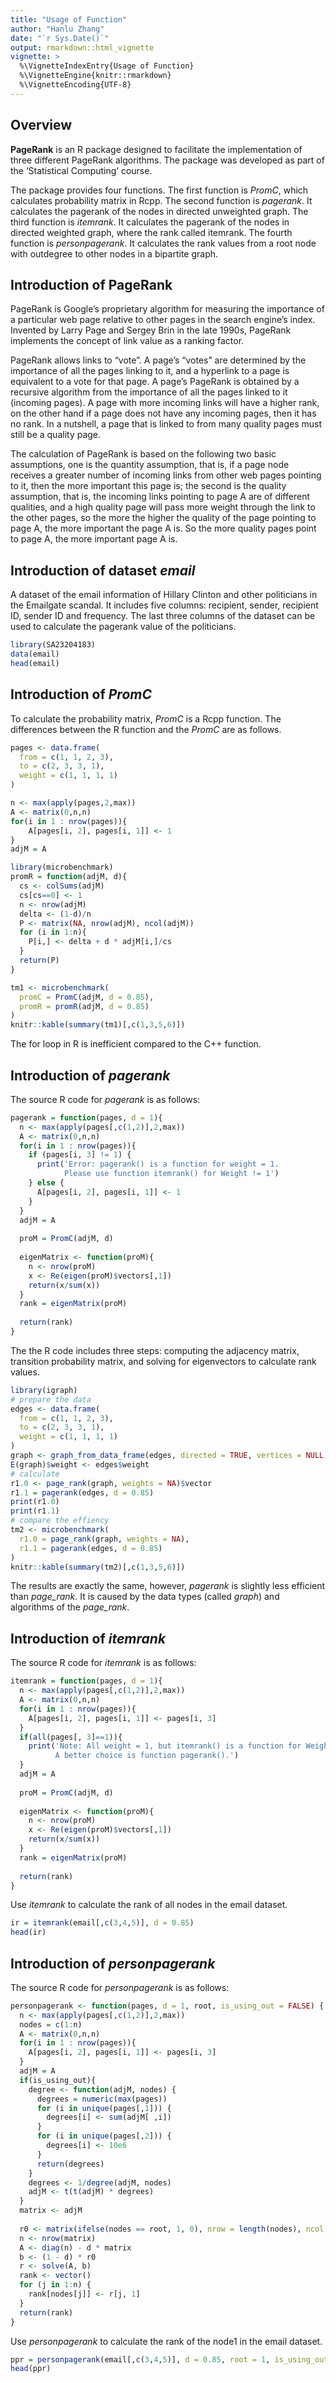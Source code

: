 ```yaml
---
title: "Usage of Function"
author: "Hanlu Zhang"
date: "`r Sys.Date()`"
output: rmarkdown::html_vignette
vignette: >
  %\VignetteIndexEntry{Usage of Function}
  %\VignetteEngine{knitr::rmarkdown}
  %\VignetteEncoding{UTF-8}
---
```

## Overview

__PageRank__ is an R package designed to facilitate the implementation of three different PageRank algorithms. The package was developed as part of the 'Statistical Computing' course.

The package provides four functions. The first function is _PromC_, which calculates probability matrix in Rcpp. The second function is _pagerank_. It calculates the pagerank of the nodes in directed unweighted graph. The third function is _itemrank_. It calculates the pagerank of the nodes in directed weighted graph, where the rank called itemrank. The fourth function is _personpagerank_. It calculates the rank values from a root node with outdegree to other nodes in a bipartite graph. 

## Introduction of PageRank

PageRank is Google's proprietary algorithm for measuring the importance of a particular web page relative to other pages in the search engine's index. Invented by Larry Page and Sergey Brin in the late 1990s, PageRank implements the concept of link value as a ranking factor.

PageRank allows links to "vote". A page's "votes" are determined by the importance of all the pages linking to it, and a hyperlink to a page is equivalent to a vote for that page. A page's PageRank is obtained by a recursive algorithm from the importance of all the pages linked to it (incoming pages). A page with more incoming links will have a higher rank, on the other hand if a page does not have any incoming pages, then it has no rank. In a nutshell, a page that is linked to from many quality pages must still be a quality page.

The calculation of PageRank is based on the following two basic assumptions, one is the quantity assumption, that is, if a page node receives a greater number of incoming links from other web pages pointing to it, then the more important this page is; the second is the quality assumption, that is, the incoming links pointing to page A are of different qualities, and a high quality page will pass more weight through the link to the other pages, so the more the higher the quality of the page pointing to page A, the more important the page A is. So the more quality pages point to page A, the more important page A is.



## Introduction of dataset _email_

A dataset of the email information of Hillary Clinton and other politicians in the Emailgate scandal. It includes five columns: recipient, sender, recipient ID, sender ID and frequency. The last three columns of the dataset can be used to calculate the pagerank value of the politicians.

```r
library(SA23204183)
data(email)
head(email)
```

## Introduction of _PromC_

To calculate the probability matrix, _PromC_ is a Rcpp function. 
The differences between the R function and the _PromC_ are as follows.
```r
pages <- data.frame(
  from = c(1, 1, 2, 3),
  to = c(2, 3, 3, 1),
  weight = c(1, 1, 1, 1)
)

n <- max(apply(pages,2,max))
A <- matrix(0,n,n)
for(i in 1 : nrow(pages)){
    A[pages[i, 2], pages[i, 1]] <- 1
}
adjM = A
```

```r
library(microbenchmark)
promR = function(adjM, d){
  cs <- colSums(adjM)
  cs[cs==0] <- 1
  n <- nrow(adjM)
  delta <- (1-d)/n
  P <- matrix(NA, nrow(adjM), ncol(adjM))
  for (i in 1:n){
    P[i,] <- delta + d * adjM[i,]/cs
  }
  return(P)
}

tm1 <- microbenchmark(
  promC = PromC(adjM, d = 0.85),
  promR = promR(adjM, d = 0.85)
)
knitr::kable(summary(tm1)[,c(1,3,5,6)])
```

The for loop in R is inefficient compared to the C++ function.



## Introduction of _pagerank_

The source R code for _pagerank_ is as follows:
```r
pagerank = function(pages, d = 1){
  n <- max(apply(pages[,c(1,2)],2,max))
  A <- matrix(0,n,n)
  for(i in 1 : nrow(pages)){
    if (pages[i, 3] != 1) {
      print('Error: pagerank() is a function for weight = 1.
            Please use function itemrank() for Weight != 1')
    } else {
      A[pages[i, 2], pages[i, 1]] <- 1
    }
  }
  adjM = A
  
  proM = PromC(adjM, d)
  
  eigenMatrix <- function(proM){
    n <- nrow(proM)
    x <- Re(eigen(proM)$vectors[,1])
    return(x/sum(x))
  }
  rank = eigenMatrix(proM)
  
  return(rank)
}
```

The the R code includes three steps: computing the adjacency matrix, transition probability matrix, and solving for eigenvectors to calculate rank values.

```r
library(igraph)
# prepare the data
edges <- data.frame(
  from = c(1, 1, 2, 3),
  to = c(2, 3, 3, 1),
  weight = c(1, 1, 1, 1)
)
graph <- graph_from_data_frame(edges, directed = TRUE, vertices = NULL)
E(graph)$weight <- edges$weight
# calculate
r1.0 <- page_rank(graph, weights = NA)$vector
r1.1 = pagerank(edges, d = 0.85)
print(r1.0)
print(r1.1)
# compare the effiency
tm2 <- microbenchmark(
  r1.0 = page_rank(graph, weights = NA),
  r1.1 = pagerank(edges, d = 0.85)
)
knitr::kable(summary(tm2)[,c(1,3,5,6)])
```
The results are exactly the same, however, _pagerank_ is slightly less efficient than _page_rank_. It is caused by the data types (called _graph_) and algorithms of the _page_rank_.


## Introduction of _itemrank_

The source R code for _itemrank_ is as follows:
```r
itemrank = function(pages, d = 1){
  n <- max(apply(pages[,c(1,2)],2,max))
  A <- matrix(0,n,n)
  for(i in 1 : nrow(pages)){
    A[pages[i, 2], pages[i, 1]] <- pages[i, 3]
  }
  if(all(pages[, 3]==1)){
    print('Note: All weight = 1, but itemrank() is a function for Weight != 1.
          A better choice is function pagerank().')
  }
  adjM = A
  
  proM = PromC(adjM, d)
  
  eigenMatrix <- function(proM){
    n <- nrow(proM)
    x <- Re(eigen(proM)$vectors[,1])
    return(x/sum(x))
  }
  rank = eigenMatrix(proM)
  
  return(rank)
}
```

Use _itemrank_ to calculate the rank of all nodes in the email dataset.
```r
ir = itemrank(email[,c(3,4,5)], d = 0.85)
head(ir)
```


## Introduction of _personpagerank_

The source R code for _personpagerank_ is as follows:
```r
personpagerank <- function(pages, d = 1, root, is_using_out = FALSE) {
  n <- max(apply(pages[,c(1,2)],2,max))
  nodes = c(1:n)
  A <- matrix(0,n,n)
  for(i in 1 : nrow(pages)){
    A[pages[i, 2], pages[i, 1]] <- pages[i, 3]
  }
  adjM = A
  if(is_using_out){
    degree <- function(adjM, nodes) {
      degrees = numeric(max(pages))
      for (i in unique(pages[,1])) {
        degrees[i] <- sum(adjM[ ,i])
      }
      for (i in unique(pages[,2])) {
        degrees[i] <- 10e6
      }
      return(degrees)
    }
    degrees <- 1/degree(adjM, nodes)
    adjM <- t(t(adjM) * degrees) 
  }
  matrix <- adjM
  
  r0 <- matrix(ifelse(nodes == root, 1, 0), nrow = length(nodes), ncol = 1)
  n <- nrow(matrix)
  A <- diag(n) - d * matrix
  b <- (1 - d) * r0
  r <- solve(A, b)
  rank <- vector()
  for (j in 1:n) {
    rank[nodes[j]] <- r[j, 1]
  }
  return(rank)
}
```

Use _personpagerank_ to calculate the rank of the node1 in the email dataset.
```r
ppr = personpagerank(email[,c(3,4,5)], d = 0.85, root = 1, is_using_out = FALSE)
head(ppr)
```
